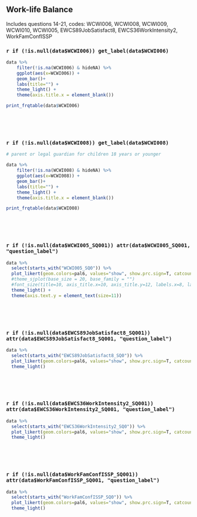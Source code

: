 ## Work-life Balance

Includes questions 14-21, codes: WCWI006, WCWI008, WCWI009, WCWI010, WCWI005, EWCS89JobSatisfact8, EWCS36WorkIntensity2, WorkFamConfISSP 


### `r if (!is.null(data$WCWI006)) get_label(data$WCWI006)`

```r

data %>% 
    filter(!is.na(WCWI006) & hideNA) %>% 
    ggplot(aes(x=WCWI006)) + 
    geom_bar()+ 
    labs(title="") +
    theme_light() +
    theme(axis.title.x = element_blank())
```

```r
print_frqtable(data$WCWI006) 
```
<p>&nbsp;</p>
<p>&nbsp;</p>


### `r if (!is.null(data$WCWI008)) get_label(data$WCWI008)`
```r

# parent or legal guardian for children 18 years or younger

data %>% 
    filter(!is.na(WCWI008) & hideNA) %>% 
    ggplot(aes(x=WCWI008)) + 
    geom_bar()+ 
    labs(title="") +
    theme_light() +
    theme(axis.title.x = element_blank())
```

```r
print_frqtable(data$WCWI008) 
```
<p>&nbsp;</p>
<p>&nbsp;</p>


### `r if (!is.null(data$WCWI005_SQ001)) attr(data$WCWI005_SQ001, "question_label")`

```r

data %>%
  select(starts_with("WCWI005_SQ0")) %>%
  plot_likert(geom.colors=pal6, values="show", show.prc.sign=T, catcount = 4, cat.neutral = NULL) + 
  #theme_sjplot(base_size = 20, base_family = "")
  #font_size(title=10, axis_title.x=10, axis_title.y=12, labels.x=8, labels.y=12)
  theme_light() +
  theme(axis.text.y = element_text(size=11))

```
<p>&nbsp;</p>
<p>&nbsp;</p>



### `r if (!is.null(data$EWCS89JobSatisfact8_SQ001)) attr(data$EWCS89JobSatisfact8_SQ001, "question_label")`

```r
data %>%
  select(starts_with("EWCS89JobSatisfact8_SQ0")) %>%
  plot_likert(geom.colors=pal6, values="show", show.prc.sign=T, catcount = 4, cat.neutral = 3) + 
  theme_light()

```
<p>&nbsp;</p>
<p>&nbsp;</p>


### `r if (!is.null(data$EWCS36WorkIntensity2_SQ001)) attr(data$EWCS36WorkIntensity2_SQ001, "question_label")`

```r
data %>%
  select(starts_with("EWCS36WorkIntensity2_SQ0")) %>%
  plot_likert(geom.colors=pal6, values="show", show.prc.sign=T, catcount = 4, cat.neutral = NULL) + 
  theme_light()
```
<p>&nbsp;</p>
<p>&nbsp;</p>


### `r if (!is.null(data$WorkFamConfISSP_SQ001)) attr(data$WorkFamConfISSP_SQ001, "question_label")`

```r
data %>%
  select(starts_with("WorkFamConfISSP_SQ0")) %>%
  plot_likert(geom.colors=pal6, values="show", show.prc.sign=T, catcount = 4, cat.neutral = NULL) + 
  theme_light()

```
<p>&nbsp;</p>
<p>&nbsp;</p>

























